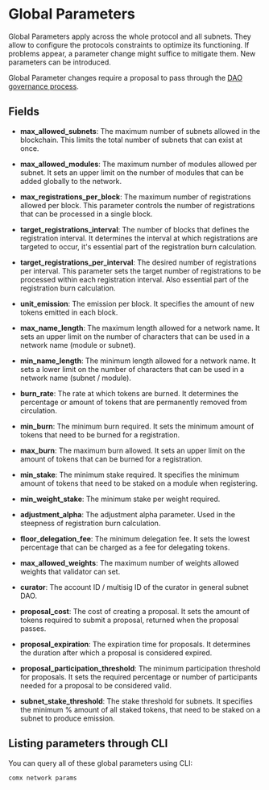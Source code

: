 # Global Parameters

Global Parameters apply across the whole protocol and all subnets. They allow to configure the protocols constraints to optimize its functioning. If problems appear, a parameter change might suffice to mitigate them. New parameters can be introduced.

Global Parameter changes require a proposal to pass through the [DAO governance process](/docs/concepts/governance).

## Fields

- **max_allowed_subnets**: The maximum number of subnets allowed in the blockchain. This limits the total number of subnets that can exist at once.

- **max_allowed_modules**: The maximum number of modules allowed per subnet. It sets an upper limit on the number of modules that can be added globally to the network.

- **max_registrations_per_block**: The maximum number of registrations allowed per block. This parameter controls the number of registrations that can be processed in a single block.

- **target_registrations_interval**: The number of blocks that defines the registration interval. It determines the interval at which registrations are targeted to occur, it's essential part of the registration burn calculation.

- **target_registrations_per_interval**: The desired number of registrations per interval. This parameter sets the target number of registrations to be processed within each registration interval. Also essential part of the registration burn calculation.

- **unit_emission**: The emission per block. It specifies the amount of new tokens emitted in each block.

- **max_name_length**: The maximum length allowed for a network name. It sets an upper limit on the number of characters that can be used in a network name (module or subnet).

- **min_name_length**: The minimum length allowed for a network name. It sets a lower limit on the number of characters that can be used in a network name (subnet / module).

- **burn_rate**: The rate at which tokens are burned. It determines the percentage or amount of tokens that are permanently removed from circulation.

- **min_burn**: The minimum burn required. It sets the minimum amount of tokens that need to be burned for a registration.

- **max_burn**: The maximum burn allowed. It sets an upper limit on the amount of tokens that can be burned for a registration.

- **min_stake**: The minimum stake required. It specifies the minimum amount of tokens that need to be staked on a module when registering.

- **min_weight_stake**: The minimum stake per weight required.

- **adjustment_alpha**: The adjustment alpha parameter. Used in the steepness of registration burn calculation.

- **floor_delegation_fee**: The minimum delegation fee. It sets the lowest percentage that can be charged as a fee for delegating tokens.

- **max_allowed_weights**: The maximum number of weights allowed weights that validator can set.

- **curator**: The account ID / multisig ID of the curator in general subnet DAO.

- **proposal_cost**: The cost of creating a proposal. It sets the amount of tokens required to submit a proposal, returned when the proposal passes.

- **proposal_expiration**: The expiration time for proposals. It determines the duration after which a proposal is considered expired.

- **proposal_participation_threshold**: The minimum participation threshold for proposals. It sets the required percentage or number of participants needed for a proposal to be considered valid.

- **subnet_stake_threshold**: The stake threshold for subnets. It specifies the minimum % amount of all staked tokens, that need to be staked on a subnet to produce emission.

## Listing parameters through CLI

You can query all of these global parameters using CLI:

```bash
comx network params
```
